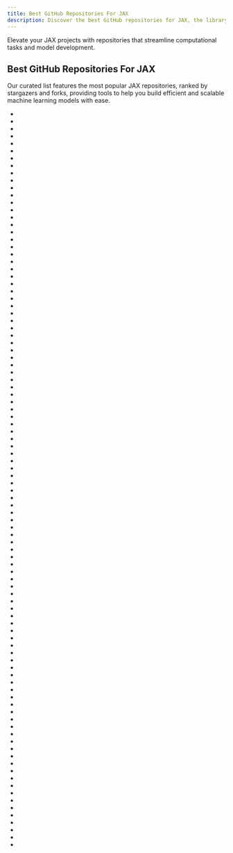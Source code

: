 ```yaml
---
title: Best GitHub Repositories For JAX
description: Discover the best GitHub repositories for JAX, the library for high-performance numerical computing and machine learning.
---
```

Elevate your JAX projects with repositories that streamline computational tasks and model development.

## Best GitHub Repositories For JAX

Our curated list features the most popular JAX repositories, ranked by stargazers and forks, providing tools to help you build efficient and scalable machine learning models with ease.

- <Badge owner="huggingface" repoName="transformers" stars="https://img.shields.io/github/stars/huggingface/transformers?style=flat&logoSize=auto" forks="https://img.shields.io/github/forks/huggingface/transformers?style=flat&logoSize=auto"/>
- <Badge owner="keras-team" repoName="keras" stars="https://img.shields.io/github/stars/keras-team/keras?style=flat&logoSize=auto" forks="https://img.shields.io/github/forks/keras-team/keras?style=flat&logoSize=auto"/>
- <Badge owner="jax-ml" repoName="jax" stars="https://img.shields.io/github/stars/jax-ml/jax?style=flat&logoSize=auto" forks="https://img.shields.io/github/forks/jax-ml/jax?style=flat&logoSize=auto"/>
- <Badge owner="huggingface" repoName="diffusers" stars="https://img.shields.io/github/stars/huggingface/diffusers?style=flat&logoSize=auto" forks="https://img.shields.io/github/forks/huggingface/diffusers?style=flat&logoSize=auto"/>
- <Badge owner="d2l-ai" repoName="d2l-en" stars="https://img.shields.io/github/stars/d2l-ai/d2l-en?style=flat&logoSize=auto" forks="https://img.shields.io/github/forks/d2l-ai/d2l-en?style=flat&logoSize=auto"/>
- <Badge owner="ml-tooling" repoName="best-of-ml-python" stars="https://img.shields.io/github/stars/ml-tooling/best-of-ml-python?style=flat&logoSize=auto" forks="https://img.shields.io/github/forks/ml-tooling/best-of-ml-python?style=flat&logoSize=auto"/>
- <Badge owner="ivy-llc" repoName="ivy" stars="https://img.shields.io/github/stars/ivy-llc/ivy?style=flat&logoSize=auto" forks="https://img.shields.io/github/forks/ivy-llc/ivy?style=flat&logoSize=auto"/>
- <Badge owner="Dujltqzv" repoName="Some-Many-Books" stars="https://img.shields.io/github/stars/Dujltqzv/Some-Many-Books?style=flat&logoSize=auto" forks="https://img.shields.io/github/forks/Dujltqzv/Some-Many-Books?style=flat&logoSize=auto"/>
- <Badge owner="mathjax" repoName="MathJax" stars="https://img.shields.io/github/stars/mathjax/MathJax?style=flat&logoSize=auto" forks="https://img.shields.io/github/forks/mathjax/MathJax?style=flat&logoSize=auto"/>
- <Badge owner="lTbgykio" repoName="Books-Free-Books" stars="https://img.shields.io/github/stars/lTbgykio/Books-Free-Books?style=flat&logoSize=auto" forks="https://img.shields.io/github/forks/lTbgykio/Books-Free-Books?style=flat&logoSize=auto"/>
- <Badge owner="wandb" repoName="wandb" stars="https://img.shields.io/github/stars/wandb/wandb?style=flat&logoSize=auto" forks="https://img.shields.io/github/forks/wandb/wandb?style=flat&logoSize=auto"/>
- <Badge owner="arogozhnikov" repoName="einops" stars="https://img.shields.io/github/stars/arogozhnikov/einops?style=flat&logoSize=auto" forks="https://img.shields.io/github/forks/arogozhnikov/einops?style=flat&logoSize=auto"/>
- <Badge owner="google" repoName="trax" stars="https://img.shields.io/github/stars/google/trax?style=flat&logoSize=auto" forks="https://img.shields.io/github/forks/google/trax?style=flat&logoSize=auto"/>
- <Badge owner="probml" repoName="pyprobml" stars="https://img.shields.io/github/stars/probml/pyprobml?style=flat&logoSize=auto" forks="https://img.shields.io/github/forks/probml/pyprobml?style=flat&logoSize=auto"/>
- <Badge owner="kingoflolz" repoName="mesh-transformer-jax" stars="https://img.shields.io/github/stars/kingoflolz/mesh-transformer-jax?style=flat&logoSize=auto" forks="https://img.shields.io/github/forks/kingoflolz/mesh-transformer-jax?style=flat&logoSize=auto"/>
- <Badge owner="google" repoName="flax" stars="https://img.shields.io/github/stars/google/flax?style=flat&logoSize=auto" forks="https://img.shields.io/github/forks/google/flax?style=flat&logoSize=auto"/>
- <Badge owner="BoltzmannEntropy" repoName="interviews.ai" stars="https://img.shields.io/github/stars/BoltzmannEntropy/interviews.ai?style=flat&logoSize=auto" forks="https://img.shields.io/github/forks/BoltzmannEntropy/interviews.ai?style=flat&logoSize=auto"/>
- <Badge owner="sanchit-gandhi" repoName="whisper-jax" stars="https://img.shields.io/github/stars/sanchit-gandhi/whisper-jax?style=flat&logoSize=auto" forks="https://img.shields.io/github/forks/sanchit-gandhi/whisper-jax?style=flat&logoSize=auto"/>
- <Badge owner="tensorflow" repoName="datasets" stars="https://img.shields.io/github/stars/tensorflow/datasets?style=flat&logoSize=auto" forks="https://img.shields.io/github/forks/tensorflow/datasets?style=flat&logoSize=auto"/>
- <Badge owner="immutables" repoName="immutables" stars="https://img.shields.io/github/stars/immutables/immutables?style=flat&logoSize=auto" forks="https://img.shields.io/github/forks/immutables/immutables?style=flat&logoSize=auto"/>
- <Badge owner="google-research" repoName="scenic" stars="https://img.shields.io/github/stars/google-research/scenic?style=flat&logoSize=auto" forks="https://img.shields.io/github/forks/google-research/scenic?style=flat&logoSize=auto"/>
- <Badge owner="alpa-projects" repoName="alpa" stars="https://img.shields.io/github/stars/alpa-projects/alpa?style=flat&logoSize=auto" forks="https://img.shields.io/github/forks/alpa-projects/alpa?style=flat&logoSize=auto"/>
- <Badge owner="google-deepmind" repoName="dm-haiku" stars="https://img.shields.io/github/stars/google-deepmind/dm-haiku?style=flat&logoSize=auto" forks="https://img.shields.io/github/forks/google-deepmind/dm-haiku?style=flat&logoSize=auto"/>
- <Badge owner="explosion" repoName="thinc" stars="https://img.shields.io/github/stars/explosion/thinc?style=flat&logoSize=auto" forks="https://img.shields.io/github/forks/explosion/thinc?style=flat&logoSize=auto"/>
- <Badge owner="iree-org" repoName="iree" stars="https://img.shields.io/github/stars/iree-org/iree?style=flat&logoSize=auto" forks="https://img.shields.io/github/forks/iree-org/iree?style=flat&logoSize=auto"/>
- <Badge owner="bethgelab" repoName="foolbox" stars="https://img.shields.io/github/stars/bethgelab/foolbox?style=flat&logoSize=auto" forks="https://img.shields.io/github/forks/bethgelab/foolbox?style=flat&logoSize=auto"/>
- <Badge owner="lululxvi" repoName="deepxde" stars="https://img.shields.io/github/stars/lululxvi/deepxde?style=flat&logoSize=auto" forks="https://img.shields.io/github/forks/lululxvi/deepxde?style=flat&logoSize=auto"/>
- <Badge owner="grame-cncm" repoName="faust" stars="https://img.shields.io/github/stars/grame-cncm/faust?style=flat&logoSize=auto" forks="https://img.shields.io/github/forks/grame-cncm/faust?style=flat&logoSize=auto"/>
- <Badge owner="phlippe" repoName="uvadlc_notebooks" stars="https://img.shields.io/github/stars/phlippe/uvadlc_notebooks?style=flat&logoSize=auto" forks="https://img.shields.io/github/forks/phlippe/uvadlc_notebooks?style=flat&logoSize=auto"/>
- <Badge owner="young-geng" repoName="EasyLM" stars="https://img.shields.io/github/stars/young-geng/EasyLM?style=flat&logoSize=auto" forks="https://img.shields.io/github/forks/young-geng/EasyLM?style=flat&logoSize=auto"/>
- <Badge owner="google-deepmind" repoName="mctx" stars="https://img.shields.io/github/stars/google-deepmind/mctx?style=flat&logoSize=auto" forks="https://img.shields.io/github/forks/google-deepmind/mctx?style=flat&logoSize=auto"/>
- <Badge owner="PennyLaneAI" repoName="pennylane" stars="https://img.shields.io/github/stars/PennyLaneAI/pennylane?style=flat&logoSize=auto" forks="https://img.shields.io/github/forks/PennyLaneAI/pennylane?style=flat&logoSize=auto"/>
- <Badge owner="google" repoName="brax" stars="https://img.shields.io/github/stars/google/brax?style=flat&logoSize=auto" forks="https://img.shields.io/github/forks/google/brax?style=flat&logoSize=auto"/>
- <Badge owner="google" repoName="neural-tangents" stars="https://img.shields.io/github/stars/google/neural-tangents?style=flat&logoSize=auto" forks="https://img.shields.io/github/forks/google/neural-tangents?style=flat&logoSize=auto"/>
- <Badge owner="pyro-ppl" repoName="numpyro" stars="https://img.shields.io/github/stars/pyro-ppl/numpyro?style=flat&logoSize=auto" forks="https://img.shields.io/github/forks/pyro-ppl/numpyro?style=flat&logoSize=auto"/>
- <Badge owner="patrick-kidger" repoName="equinox" stars="https://img.shields.io/github/stars/patrick-kidger/equinox?style=flat&logoSize=auto" forks="https://img.shields.io/github/forks/patrick-kidger/equinox?style=flat&logoSize=auto"/>
- <Badge owner="mathjax" repoName="MathJax-src" stars="https://img.shields.io/github/stars/mathjax/MathJax-src?style=flat&logoSize=auto" forks="https://img.shields.io/github/forks/mathjax/MathJax-src?style=flat&logoSize=auto"/>
- <Badge owner="NVIDIA" repoName="TransformerEngine" stars="https://img.shields.io/github/stars/NVIDIA/TransformerEngine?style=flat&logoSize=auto" forks="https://img.shields.io/github/forks/NVIDIA/TransformerEngine?style=flat&logoSize=auto"/>
- <Badge owner="apple" repoName="axlearn" stars="https://img.shields.io/github/stars/apple/axlearn?style=flat&logoSize=auto" forks="https://img.shields.io/github/forks/apple/axlearn?style=flat&logoSize=auto"/>
- <Badge owner="neonwatty" repoName="machine_learning_refined" stars="https://img.shields.io/github/stars/neonwatty/machine_learning_refined?style=flat&logoSize=auto" forks="https://img.shields.io/github/forks/neonwatty/machine_learning_refined?style=flat&logoSize=auto"/>
- <Badge owner="google-deepmind" repoName="optax" stars="https://img.shields.io/github/stars/google-deepmind/optax?style=flat&logoSize=auto" forks="https://img.shields.io/github/forks/google-deepmind/optax?style=flat&logoSize=auto"/>
- <Badge owner="google-deepmind" repoName="penzai" stars="https://img.shields.io/github/stars/google-deepmind/penzai?style=flat&logoSize=auto" forks="https://img.shields.io/github/forks/google-deepmind/penzai?style=flat&logoSize=auto"/>
- <Badge owner="kubeflow" repoName="training-operator" stars="https://img.shields.io/github/stars/kubeflow/training-operator?style=flat&logoSize=auto" forks="https://img.shields.io/github/forks/kubeflow/training-operator?style=flat&logoSize=auto"/>
- <Badge owner="tensorly" repoName="tensorly" stars="https://img.shields.io/github/stars/tensorly/tensorly?style=flat&logoSize=auto" forks="https://img.shields.io/github/forks/tensorly/tensorly?style=flat&logoSize=auto"/>
- <Badge owner="n2cholas" repoName="awesome-jax" stars="https://img.shields.io/github/stars/n2cholas/awesome-jax?style=flat&logoSize=auto" forks="https://img.shields.io/github/forks/n2cholas/awesome-jax?style=flat&logoSize=auto"/>
- <Badge owner="AI-Hypercomputer" repoName="maxtext" stars="https://img.shields.io/github/stars/AI-Hypercomputer/maxtext?style=flat&logoSize=auto" forks="https://img.shields.io/github/forks/AI-Hypercomputer/maxtext?style=flat&logoSize=auto"/>
- <Badge owner="google-research" repoName="big_transfer" stars="https://img.shields.io/github/stars/google-research/big_transfer?style=flat&logoSize=auto" forks="https://img.shields.io/github/forks/google-research/big_transfer?style=flat&logoSize=auto"/>
- <Badge owner="kubeflow" repoName="katib" stars="https://img.shields.io/github/stars/kubeflow/katib?style=flat&logoSize=auto" forks="https://img.shields.io/github/forks/kubeflow/katib?style=flat&logoSize=auto"/>
- <Badge owner="yang-song" repoName="score_sde" stars="https://img.shields.io/github/stars/yang-song/score_sde?style=flat&logoSize=auto" forks="https://img.shields.io/github/forks/yang-song/score_sde?style=flat&logoSize=auto"/>
- <Badge owner="patrick-kidger" repoName="diffrax" stars="https://img.shields.io/github/stars/patrick-kidger/diffrax?style=flat&logoSize=auto" forks="https://img.shields.io/github/forks/patrick-kidger/diffrax?style=flat&logoSize=auto"/>
- <Badge owner="pytorch" repoName="functorch" stars="https://img.shields.io/github/stars/pytorch/functorch?style=flat&logoSize=auto" forks="https://img.shields.io/github/forks/pytorch/functorch?style=flat&logoSize=auto"/>
- <Badge owner="google-deepmind" repoName="jraph" stars="https://img.shields.io/github/stars/google-deepmind/jraph?style=flat&logoSize=auto" forks="https://img.shields.io/github/forks/google-deepmind/jraph?style=flat&logoSize=auto"/>
- <Badge owner="danijar" repoName="dreamerv3" stars="https://img.shields.io/github/stars/danijar/dreamerv3?style=flat&logoSize=auto" forks="https://img.shields.io/github/forks/danijar/dreamerv3?style=flat&logoSize=auto"/>
- <Badge owner="keras-team" repoName="keras-core" stars="https://img.shields.io/github/stars/keras-team/keras-core?style=flat&logoSize=auto" forks="https://img.shields.io/github/forks/keras-team/keras-core?style=flat&logoSize=auto"/>
- <Badge owner="jax-md" repoName="jax-md" stars="https://img.shields.io/github/stars/jax-md/jax-md?style=flat&logoSize=auto" forks="https://img.shields.io/github/forks/jax-md/jax-md?style=flat&logoSize=auto"/>
- <Badge owner="patrick-kidger" repoName="jaxtyping" stars="https://img.shields.io/github/stars/patrick-kidger/jaxtyping?style=flat&logoSize=auto" forks="https://img.shields.io/github/forks/patrick-kidger/jaxtyping?style=flat&logoSize=auto"/>
- <Badge owner="google-research" repoName="magvit" stars="https://img.shields.io/github/stars/google-research/magvit?style=flat&logoSize=auto" forks="https://img.shields.io/github/forks/google-research/magvit?style=flat&logoSize=auto"/>
- <Badge owner="google" repoName="jaxopt" stars="https://img.shields.io/github/stars/google/jaxopt?style=flat&logoSize=auto" forks="https://img.shields.io/github/forks/google/jaxopt?style=flat&logoSize=auto"/>
- <Badge owner="ashishpatel26" repoName="Treasure-of-Transformers" stars="https://img.shields.io/github/stars/ashishpatel26/Treasure-of-Transformers?style=flat&logoSize=auto" forks="https://img.shields.io/github/forks/ashishpatel26/Treasure-of-Transformers?style=flat&logoSize=auto"/>
- <Badge owner="DBraun" repoName="DawDreamer" stars="https://img.shields.io/github/stars/DBraun/DawDreamer?style=flat&logoSize=auto" forks="https://img.shields.io/github/forks/DBraun/DawDreamer?style=flat&logoSize=auto"/>
- <Badge owner="awslabs" repoName="fortuna" stars="https://img.shields.io/github/stars/awslabs/fortuna?style=flat&logoSize=auto" forks="https://img.shields.io/github/forks/awslabs/fortuna?style=flat&logoSize=auto"/>
- <Badge owner="waymo-research" repoName="waymax" stars="https://img.shields.io/github/stars/waymo-research/waymax?style=flat&logoSize=auto" forks="https://img.shields.io/github/forks/waymo-research/waymax?style=flat&logoSize=auto"/>
- <Badge owner="parrt" repoName="tensor-sensor" stars="https://img.shields.io/github/stars/parrt/tensor-sensor?style=flat&logoSize=auto" forks="https://img.shields.io/github/forks/parrt/tensor-sensor?style=flat&logoSize=auto"/>
- <Badge owner="mosecorg" repoName="mosec" stars="https://img.shields.io/github/stars/mosecorg/mosec?style=flat&logoSize=auto" forks="https://img.shields.io/github/forks/mosecorg/mosec?style=flat&logoSize=auto"/>
- <Badge owner="kongchen" repoName="swagger-maven-plugin" stars="https://img.shields.io/github/stars/kongchen/swagger-maven-plugin?style=flat&logoSize=auto" forks="https://img.shields.io/github/forks/kongchen/swagger-maven-plugin?style=flat&logoSize=auto"/>
- <Badge owner="pdebench" repoName="PDEBench" stars="https://img.shields.io/github/stars/pdebench/PDEBench?style=flat&logoSize=auto" forks="https://img.shields.io/github/forks/pdebench/PDEBench?style=flat&logoSize=auto"/>
- <Badge owner="google" repoName="jax-cfd" stars="https://img.shields.io/github/stars/google/jax-cfd?style=flat&logoSize=auto" forks="https://img.shields.io/github/forks/google/jax-cfd?style=flat&logoSize=auto"/>
- <Badge owner="google-research" repoName="jax3d" stars="https://img.shields.io/github/stars/google-research/jax3d?style=flat&logoSize=auto" forks="https://img.shields.io/github/forks/google-research/jax3d?style=flat&logoSize=auto"/>
- <Badge owner="instadeepai" repoName="Mava" stars="https://img.shields.io/github/stars/instadeepai/Mava?style=flat&logoSize=auto" forks="https://img.shields.io/github/forks/instadeepai/Mava?style=flat&logoSize=auto"/>
- <Badge owner="google-research" repoName="long-range-arena" stars="https://img.shields.io/github/stars/google-research/long-range-arena?style=flat&logoSize=auto" forks="https://img.shields.io/github/forks/google-research/long-range-arena?style=flat&logoSize=auto"/>
- <Badge owner="luchris429" repoName="purejaxrl" stars="https://img.shields.io/github/stars/luchris429/purejaxrl?style=flat&logoSize=auto" forks="https://img.shields.io/github/forks/luchris429/purejaxrl?style=flat&logoSize=auto"/>
- <Badge owner="Jax-Core" repoName="JaxCore" stars="https://img.shields.io/github/stars/Jax-Core/JaxCore?style=flat&logoSize=auto" forks="https://img.shields.io/github/forks/Jax-Core/JaxCore?style=flat&logoSize=auto"/>
- <Badge owner="jonasrauber" repoName="eagerpy" stars="https://img.shields.io/github/stars/jonasrauber/eagerpy?style=flat&logoSize=auto" forks="https://img.shields.io/github/forks/jonasrauber/eagerpy?style=flat&logoSize=auto"/>
- <Badge owner="apple" repoName="ml-aim" stars="https://img.shields.io/github/stars/apple/ml-aim?style=flat&logoSize=auto" forks="https://img.shields.io/github/forks/apple/ml-aim?style=flat&logoSize=auto"/>
- <Badge owner="probml" repoName="dynamax" stars="https://img.shields.io/github/stars/probml/dynamax?style=flat&logoSize=auto" forks="https://img.shields.io/github/forks/probml/dynamax?style=flat&logoSize=auto"/>
- <Badge owner="gordicaleksa" repoName="get-started-with-JAX" stars="https://img.shields.io/github/stars/gordicaleksa/get-started-with-JAX?style=flat&logoSize=auto" forks="https://img.shields.io/github/forks/gordicaleksa/get-started-with-JAX?style=flat&logoSize=auto"/>
- <Badge owner="google-research" repoName="prompt-tuning" stars="https://img.shields.io/github/stars/google-research/prompt-tuning?style=flat&logoSize=auto" forks="https://img.shields.io/github/forks/google-research/prompt-tuning?style=flat&logoSize=auto"/>
- <Badge owner="RobertTLange" repoName="gymnax" stars="https://img.shields.io/github/stars/RobertTLange/gymnax?style=flat&logoSize=auto" forks="https://img.shields.io/github/forks/RobertTLange/gymnax?style=flat&logoSize=auto"/>
- <Badge owner="ikostrikov" repoName="jaxrl" stars="https://img.shields.io/github/stars/ikostrikov/jaxrl?style=flat&logoSize=auto" forks="https://img.shields.io/github/forks/ikostrikov/jaxrl?style=flat&logoSize=auto"/>
- <Badge owner="mathjax" repoName="MathJax-node" stars="https://img.shields.io/github/stars/mathjax/MathJax-node?style=flat&logoSize=auto" forks="https://img.shields.io/github/forks/mathjax/MathJax-node?style=flat&logoSize=auto"/>
- <Badge owner="instadeepai" repoName="jumanji" stars="https://img.shields.io/github/stars/instadeepai/jumanji?style=flat&logoSize=auto" forks="https://img.shields.io/github/forks/instadeepai/jumanji?style=flat&logoSize=auto"/>
- <Badge owner="google-research" repoName="fast-soft-sort" stars="https://img.shields.io/github/stars/google-research/fast-soft-sort?style=flat&logoSize=auto" forks="https://img.shields.io/github/forks/google-research/fast-soft-sort?style=flat&logoSize=auto"/>
- <Badge owner="vopani" repoName="jaxton" stars="https://img.shields.io/github/stars/vopani/jaxton?style=flat&logoSize=auto" forks="https://img.shields.io/github/forks/vopani/jaxton?style=flat&logoSize=auto"/>
- <Badge owner="mikeroyal" repoName="Machine-Learning-Guide" stars="https://img.shields.io/github/stars/mikeroyal/Machine-Learning-Guide?style=flat&logoSize=auto" forks="https://img.shields.io/github/forks/mikeroyal/Machine-Learning-Guide?style=flat&logoSize=auto"/>
- <Badge owner="mathjax" repoName="MathJax-docs" stars="https://img.shields.io/github/stars/mathjax/MathJax-docs?style=flat&logoSize=auto" forks="https://img.shields.io/github/forks/mathjax/MathJax-docs?style=flat&logoSize=auto"/>
- <Badge owner="netket" repoName="netket" stars="https://img.shields.io/github/stars/netket/netket?style=flat&logoSize=auto" forks="https://img.shields.io/github/forks/netket/netket?style=flat&logoSize=auto"/>
- <Badge owner="Toni-SM" repoName="skrl" stars="https://img.shields.io/github/stars/Toni-SM/skrl?style=flat&logoSize=auto" forks="https://img.shields.io/github/forks/Toni-SM/skrl?style=flat&logoSize=auto"/>
- <Badge owner="google-deepmind" repoName="uncertain_ground_truth" stars="https://img.shields.io/github/stars/google-deepmind/uncertain_ground_truth?style=flat&logoSize=auto" forks="https://img.shields.io/github/forks/google-deepmind/uncertain_ground_truth?style=flat&logoSize=auto"/>
- <Badge owner="ott-jax" repoName="ott" stars="https://img.shields.io/github/stars/ott-jax/ott?style=flat&logoSize=auto" forks="https://img.shields.io/github/forks/ott-jax/ott?style=flat&logoSize=auto"/>
- <Badge owner="texttron" repoName="tevatron" stars="https://img.shields.io/github/stars/texttron/tevatron?style=flat&logoSize=auto" forks="https://img.shields.io/github/forks/texttron/tevatron?style=flat&logoSize=auto"/>
- <Badge owner="stanford-crfm" repoName="levanter" stars="https://img.shields.io/github/stars/stanford-crfm/levanter?style=flat&logoSize=auto" forks="https://img.shields.io/github/forks/stanford-crfm/levanter?style=flat&logoSize=auto"/>
- <Badge owner="facebookresearch" repoName="NeuralCompression" stars="https://img.shields.io/github/stars/facebookresearch/NeuralCompression?style=flat&logoSize=auto" forks="https://img.shields.io/github/forks/facebookresearch/NeuralCompression?style=flat&logoSize=auto"/>
- <Badge owner="felafax" repoName="felafax" stars="https://img.shields.io/github/stars/felafax/felafax?style=flat&logoSize=auto" forks="https://img.shields.io/github/forks/felafax/felafax?style=flat&logoSize=auto"/>
- <Badge owner="RobertTLange" repoName="evosax" stars="https://img.shields.io/github/stars/RobertTLange/evosax?style=flat&logoSize=auto" forks="https://img.shields.io/github/forks/RobertTLange/evosax?style=flat&logoSize=auto"/>
- <Badge owner="ayaka14732" repoName="tpu-starter" stars="https://img.shields.io/github/stars/ayaka14732/tpu-starter?style=flat&logoSize=auto" forks="https://img.shields.io/github/forks/ayaka14732/tpu-starter?style=flat&logoSize=auto"/>
- <Badge owner="SwanHubX" repoName="SwanLab" stars="https://img.shields.io/github/stars/SwanHubX/SwanLab?style=flat&logoSize=auto" forks="https://img.shields.io/github/forks/SwanHubX/SwanLab?style=flat&logoSize=auto"/>
- <Badge owner="poets-ai" repoName="elegy" stars="https://img.shields.io/github/stars/poets-ai/elegy?style=flat&logoSize=auto" forks="https://img.shields.io/github/forks/poets-ai/elegy?style=flat&logoSize=auto"/>
- <Badge owner="srush" repoName="annotated-s4" stars="https://img.shields.io/github/stars/srush/annotated-s4?style=flat&logoSize=auto" forks="https://img.shields.io/github/forks/srush/annotated-s4?style=flat&logoSize=auto"/>
- <Badge owner="samuela" repoName="git-re-basin" stars="https://img.shields.io/github/stars/samuela/git-re-basin?style=flat&logoSize=auto" forks="https://img.shields.io/github/forks/samuela/git-re-basin?style=flat&logoSize=auto"/>
- <Badge owner="google" repoName="paxml" stars="https://img.shields.io/github/stars/google/paxml?style=flat&logoSize=auto" forks="https://img.shields.io/github/forks/google/paxml?style=flat&logoSize=auto"/>